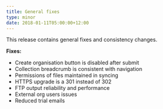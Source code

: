 ```yaml
---
title: General fixes
type: minor
date: 2018-01-11T05:00:00+12:00
---
```



This release contains general fixes and consistency changes.

**Fixes:**

* Create organisation button is disabled after submit
* Collection breadcrumb is consistent with navigation
* Permissions of files maintained in syncing
* HTTPS upgrade is a 301 instead of 302
* FTP output reliability and performance
* External org users issues
* Reduced trial emails